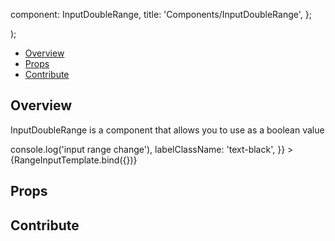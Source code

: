 
  component: InputDoubleRange,
  title: 'Components/InputDoubleRange',
};

<Meta
  title="Components/InputDoubleRange"
  component={InputDoubleRange}
/>

  <div className="w-12">
    <InputDoubleRange {...args} />
  </div>
);

<Heading
  title="InputDoubleRange"
  componentRelativePath="InputDoubleRange/InputDoubleRange.tsx"
/>

- [Overview](#overview)
- [Props](#props)
- [Contribute](#contribute)

## Overview

InputDoubleRange is a component that allows you to use as a boolean value

<Canvas>
  <Story
    name="Overview"
    args={{
      values: [100, 200],
      minValue: 0,
      maxValue: 300,
      step: 10,
      unit: '%',
      onChange: () => console.log('input range change'),
      labelClassName: 'text-black',
    }}
  >
    {RangeInputTemplate.bind({})}
  </Story>
</Canvas>

## Props

<ArgsTable of={InputDoubleRange} />

## Contribute

<Footer componentRelativePath="InputDoubleRange/__stories__/InputDoubleRange.stories.mdx" />
